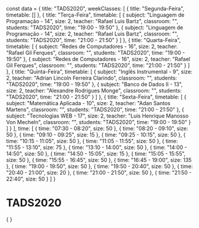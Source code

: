 const data = {
  title: "TADS2020",
  weekClasses: [
    {
      title: "Segunda-Feira",
      timetable: []
    },
    {
      title: "Terça-Feira",
      timetable: [
        {
          subject: "Linguagem de Programação - 14",
          size: 2,
          teacher: "Rafael Luis Bartz",
          classroom: "",
          students: "TADS2020",
          time: "19:00 - 19:50"
        },
        {
          subject: "Linguagem de Programação - 14",
          size: 2,
          teacher: "Rafael Luis Bartz",
          classroom: "",
          students: "TADS2020",
          time: "21:00 - 21:50"
        }
      ]
    },
    {
      title: "Quarta-Feira",
      timetable: [
        {
          subject: "Redes de Computadores - 16",
          size: 2,
          teacher: "Rafael Gil Ferques",
          classroom: "",
          students: "TADS2020",
          time: "19:00 - 19:50"
        },
        {
          subject: "Redes de Computadores - 16",
          size: 2,
          teacher: "Rafael Gil Ferques",
          classroom: "",
          students: "TADS2020",
          time: "21:00 - 21:50"
        }
      ]
    },
    {
      title: "Quinta-Feira",
      timetable: [
        {
          subject: "Inglês Instrumental - 9",
          size: 2,
          teacher: "Adrian Lincoln Ferreira Clarindo",
          classroom: "",
          students: "TADS2020",
          time: "19:00 - 19:50"
        },
        {
          subject: "Banco de Dados II - 13",
          size: 2,
          teacher: "Alexandre Rodrigues Monge",
          classroom: "",
          students: "TADS2020",
          time: "21:00 - 21:50"
        }
      ]
    },
    {
      title: "Sexta-Feira",
      timetable: [
        {
          subject: "Matemática Aplicada - 10",
          size: 2,
          teacher: "Adan Santos Martens",
          classroom: "",
          students: "TADS2020",
          time: "21:00 - 21:50"
        },
        {
          subject: "Tecnologias WEB - 17",
          size: 2,
          teacher: "Luis Henrique Manosso Von Mecheln",
          classroom: "",
          students: "TADS2020",
          time: "19:00 - 19:50"
        }
      ]
    }
  ],
  time: [
    {
      time: "07:30 - 08:20",
      size: 50
    },
    {
      time: "08:20 - 09:10",
      size: 50
    },
    {
      time: "09:10 - 09:25",
      size: 15
    },
    {
      time: "09:25 - 10:15",
      size: 50
    },
    {
      time: "10:15 - 11:05",
      size: 50
    },
    {
      time: "11:05 - 11:55",
      size: 50
    },
    {
      time: "11:55 - 13:10",
      size: 75
    },
    {
      time: "13:10 - 14:00",
      size: 50
    },
    {
      time: "14:00 - 14:50",
      size: 50
    },
    {
      time: "14:50 - 15:05",
      size: 15
    },
    {
      time: "15:05 - 15:55",
      size: 50
    },
    {
      time: "15:55 - 16:45",
      size: 50
    },
    {
      time: "16:45 - 19:00",
      size: 135
    },
    {
      time: "19:00 - 19:50",
      size: 50
    },
    {
      time: "19:50 - 20:40",
      size: 50
    },
    {
      time: "20:40 - 21:00",
      size: 20
    },
    {
      time: "21:00 - 21:50",
      size: 50
    },
    {
      time: "21:50 - 22:40",
      size: 50
    }
  ]
}

# TADS2020

<div>
    {
        <Grid
            title={data.title} 
            weekClasses={data.weekClasses} 
            time={data.time}
        />
    }
</div>